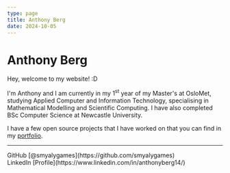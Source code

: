 ```yaml
---
type: page
title: Anthony Berg
date: 2024-10-05
---
```


# Anthony Berg

Hey, welcome to my website! :D

I'm Anthony and I am currently in my 1<sup>st</sup> year of my Master's at OsloMet, studying
Applied Computer and Information Technology, specialising in Mathematical Modelling and Scientific
Computing.
I have also completed BSc Computer Science at Newcastle University.

I have a few open source projects that I have worked on that you can find in my [portfolio](/projects).

---

<div>
  GitHub [@smyalygames](https://github.com/smyalygames)
    <br />
  LinkedIn [Profile](https://www.linkedin.com/in/anthonyberg14/)
</div>
